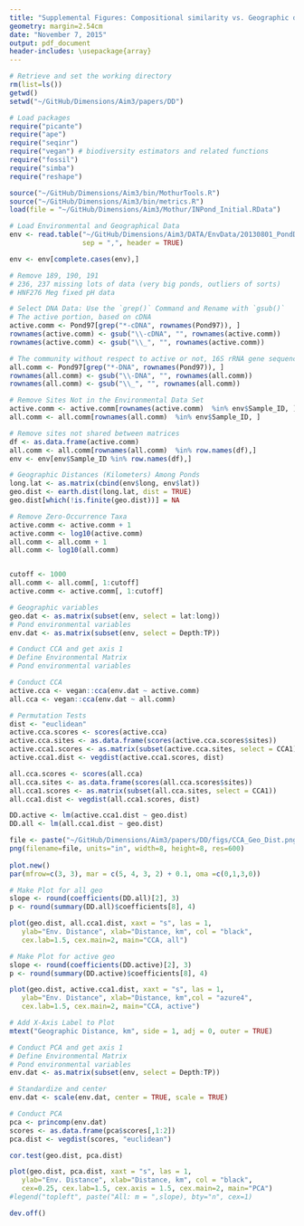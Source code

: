 ```yaml
---
title: "Supplemental Figures: Compositional similarity vs. Geographic distance"
geometry: margin=2.54cm
date: "November 7, 2015"
output: pdf_document
header-includes: \usepackage{array}
---
```


```r
# Retrieve and set the working directory
rm(list=ls())
getwd()
setwd("~/GitHub/Dimensions/Aim3/papers/DD")
```


```r
# Load packages
require("picante")
require("ape")
require("seqinr")
require("vegan") # biodiversity estimators and related functions
require("fossil")
require("simba")
require("reshape")

source("~/GitHub/Dimensions/Aim3/bin/MothurTools.R")
source("~/GitHub/Dimensions/Aim3/bin/metrics.R")
load(file = "~/GitHub/Dimensions/Aim3/Mothur/INPond_Initial.RData")
```


```r
# Load Environmental and Geographical Data
env <- read.table("~/GitHub/Dimensions/Aim3/DATA/EnvData/20130801_PondDataMod.csv",
                  sep = ",", header = TRUE)

env <- env[complete.cases(env),]

# Remove 189, 190, 191
# 236, 237 missing lots of data (very big ponds, outliers of sorts)
# HNF276 Meg fixed pH data

# Select DNA Data: Use the `grep()` Command and Rename with `gsub()`
# The active portion, based on cDNA 
active.comm <- Pond97[grep("*-cDNA", rownames(Pond97)), ]
rownames(active.comm) <- gsub("\\-cDNA", "", rownames(active.comm))
rownames(active.comm) <- gsub("\\_", "", rownames(active.comm))

# The community without respect to active or not, 16S rRNA gene sequences
all.comm <- Pond97[grep("*-DNA", rownames(Pond97)), ]
rownames(all.comm) <- gsub("\\-DNA", "", rownames(all.comm))
rownames(all.comm) <- gsub("\\_", "", rownames(all.comm))

# Remove Sites Not in the Environmental Data Set
active.comm <- active.comm[rownames(active.comm)  %in% env$Sample_ID, ]
all.comm <- all.comm[rownames(all.comm)  %in% env$Sample_ID, ]

# Remove sites not shared between matrices
df <- as.data.frame(active.comm)
all.comm <- all.comm[rownames(all.comm)  %in% row.names(df),]
env <- env[env$Sample_ID %in% row.names(df),]

# Geographic Distances (Kilometers) Among Ponds
long.lat <- as.matrix(cbind(env$long, env$lat))
geo.dist <- earth.dist(long.lat, dist = TRUE)
geo.dist[which(!is.finite(geo.dist))] = NA

# Remove Zero-Occurrence Taxa 
active.comm <- active.comm + 1
active.comm <- log10(active.comm)
all.comm <- all.comm + 1
all.comm <- log10(all.comm)


cutoff <- 1000
all.comm <- all.comm[, 1:cutoff]
active.comm <- active.comm[, 1:cutoff]

# Geographic variables
geo.dat <- as.matrix(subset(env, select = lat:long))
# Pond environmental variables
env.dat <- as.matrix(subset(env, select = Depth:TP))
```


```r
# Conduct CCA and get axis 1
# Define Environmental Matrix
# Pond environmental variables

# Conduct CCA 
active.cca <- vegan::cca(env.dat ~ active.comm)
all.cca <- vegan::cca(env.dat ~ all.comm)

# Permutation Tests
dist <- "euclidean"
active.cca.scores <- scores(active.cca)
active.cca.sites <- as.data.frame(scores(active.cca.scores$sites))
active.cca1.scores <- as.matrix(subset(active.cca.sites, select = CCA1))
active.cca1.dist <- vegdist(active.cca1.scores, dist)

all.cca.scores <- scores(all.cca)
all.cca.sites <- as.data.frame(scores(all.cca.scores$sites))
all.cca1.scores <- as.matrix(subset(all.cca.sites, select = CCA1))
all.cca1.dist <- vegdist(all.cca1.scores, dist)
```



```r
DD.active <- lm(active.cca1.dist ~ geo.dist)
DD.all <- lm(all.cca1.dist ~ geo.dist)
```


```r
file <- paste("~/GitHub/Dimensions/Aim3/papers/DD/figs/CCA_Geo_Dist.png", sep="")
png(filename=file, units="in", width=8, height=8, res=600)
  
plot.new()
par(mfrow=c(3, 3), mar = c(5, 4, 3, 2) + 0.1, oma =c(0,1,3,0))

# Make Plot for all geo
slope <- round(coefficients(DD.all)[2], 3)
p <- round(summary(DD.all)$coefficients[8], 4)

plot(geo.dist, all.cca1.dist, xaxt = "s", las = 1, 
   ylab="Env. Distance", xlab="Distance, km", col = "black", 
   cex.lab=1.5, cex.main=2, main="CCA, all")

# Make Plot for active geo
slope <- round(coefficients(DD.active)[2], 3)
p <- round(summary(DD.active)$coefficients[8], 4)

plot(geo.dist, active.cca1.dist, xaxt = "s", las = 1, 
   ylab="Env. Distance", xlab="Distance, km",col = "azure4", 
   cex.lab=1.5, cex.main=2, main="CCA, active")

# Add X-Axis Label to Plot
mtext("Geographic Distance, km", side = 1, adj = 0, outer = TRUE)
```

```r
# Conduct PCA and get axis 1
# Define Environmental Matrix
# Pond environmental variables
env.dat <- as.matrix(subset(env, select = Depth:TP))

# Standardize and center
env.dat <- scale(env.dat, center = TRUE, scale = TRUE)

# Conduct PCA 
pca <- princomp(env.dat)
scores <- as.data.frame(pca$scores[,1:2])
pca.dist <- vegdist(scores, "euclidean")
```


```r
cor.test(geo.dist, pca.dist)

plot(geo.dist, pca.dist, xaxt = "s", las = 1, 
   ylab="Env. Distance", xlab="Distance, km", col = "black", 
   cex=0.25, cex.lab=1.5, cex.axis = 1.5, cex.main=2, main="PCA")
#legend("topleft", paste("All: m = ",slope), bty="n", cex=1)

dev.off()
```

